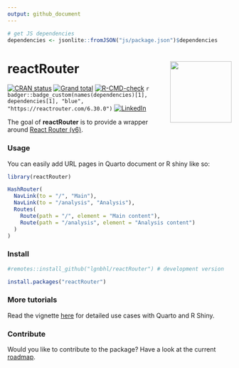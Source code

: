 ```yaml
---
output: github_document
---
```


<!-- README.md is generated from README.Rmd. Please edit that file -->

```r
# get JS dependencies
dependencies <- jsonlite::fromJSON("js/package.json")$dependencies
```

# reactRouter <img src="man/figures/logo.png" align="right" height="138" />

<!-- badges: start -->
[![CRAN status](https://www.r-pkg.org/badges/version/reactRouter)](https://CRAN.R-project.org/package=reactRouter)
[![Grand total](https://cranlogs.r-pkg.org/badges/grand-total/reactRouter)](https://cran.r-project.org/package=reactRouter)
[![R-CMD-check](https://github.com/lgnbhl/reactRouter/actions/workflows/R-CMD-check.yaml/badge.svg)](https://github.com/lgnbhl/reactRouter/actions/workflows/R-CMD-check.yaml)
`r badger::badge_custom(names(dependencies)[1], dependencies[1], "blue", "https://reactrouter.com/6.30.0")`
[![LinkedIn](https://img.shields.io/badge/LinkedIn-Follow-E4405F?style=social&logo=linkedin)](https://www.linkedin.com/in/FelixLuginbuhl)
<!-- badges: end -->

The goal of **reactRouter** is to provide a wrapper around [React Router (v6)](https://reactrouter.com/6.30.0).

### Usage

You can easily add URL pages in Quarto document or R shiny like so: 

```r
library(reactRouter)

HashRouter(
  NavLink(to = "/", "Main"),
  NavLink(to = "/analysis", "Analysis"),
  Routes(
    Route(path = "/", element = "Main content"),
    Route(path = "/analysis", element = "Analysis content")
  )
)
```

### Install

``` r
#remotes::install_github("lgnbhl/reactRouter") # development version

install.packages("reactRouter")
```

### More tutorials

Read the vignette [here](https://felixluginbuhl.com/reactRouter/articles/introduction.html) for detailed use cases with Quarto and R Shiny.

### Contribute

Would you like to contribute to the package? Have a look at the current [roadmap](https://github.com/users/lgnbhl/projects/2/views/1).
